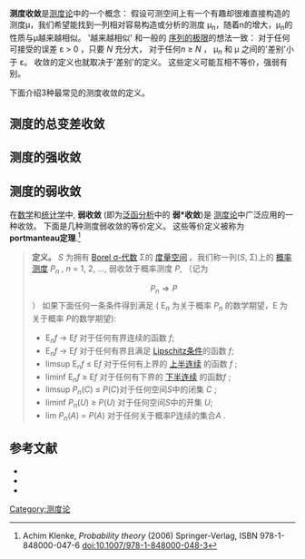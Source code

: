 {{multiple issues|
{{cleanup-jargon|time=2013-10-18T22:57:51+00:00}}
{{copyedit|time=2013-10-18T22:57:51+00:00}}
{{expand|time=2013-10-18T22:57:51+00:00}}
{{refimprove|time=2013-10-18T22:57:51+00:00}}
}}
'''测度收敛'''是[[测度论|测度论]]中的一个概念： 假设可测空间上有一个有趣却很难直接构造的测度μ，我们希望能找到一列相对容易构造或分析的测度 μ<sub>''n''</sub>，随着n的增大，μ<sub>''n''</sub>的性质与μ越来越相似。 '越来越相似' 和一般的 [[序列的极限|序列的极限]]的想法一致： 对于任何可接受的误差 ε > 0 ，只要 ''N'' 充分大， 对于任何''n'' ≥ ''N'' ， μ<sub>''n''</sub> 和 μ 之间的'差别'小于 ε。 收敛的定义也就取决于'差别'的定义。 这些定义可能互相不等价，强弱有别。

下面介绍3种最常见的测度收敛的定义。

==测度的总变差收敛==

==测度的强收敛==

== 测度的弱收敛 ==
在[[数学|数学]]和[[统计学|统计学]]中, '''弱收敛''' (即为[[泛函分析|泛函分析]]中的 '''弱*收敛''')是 [[测度论|测度论]]中广泛应用的一种收敛。 
下面是几种测度弱收敛的等价定义。 这些等价定义被称为 '''portmanteau定理'''.<ref>Achim Klenke, ''Probability theory'' (2006) Springer-Verlag, ISBN 978-1-848000-047-6 doi:10.1007/978-1-848000-048-3</ref>

<blockquote>
'''定义。'''  ''S'' 为拥有 [[Borel_σ-代数|Borel σ-代数]] Σ的 [[度量空间|度量空间]] 。我们称一列(''S'', Σ)上的 [[概率测度|概率测度]] ''P''<sub>''n''</sub>  , ''n'' = 1, 2, ..., 弱收敛于概率测度 ''P'', （记为
:<math>P_n\Rightarrow P</math>）
如果下面任何一条条件得到满足 ( E<sub>''n''</sub> 为关于概率 ''P<sub>n</sub>'' 的数学期望，E 为关于概率 ''P''的数学期望):
* E<sub>''n''</sub>''f'' → E''f'' 对于任何有界连续的函数 ''f'';
* E<sub>''n''</sub>''f'' → E''f'' 对于任何有界且满足 [[Lipschitz条件|Lipschitz条件]]的函数 ''f'';
* limsup E<sub>''n''</sub>''f'' ≤ E''f'' 对于任何有上界的 [[上半连续|上半连续]] 的函数 ''f'' ;
* liminf E<sub>''n''</sub>''f'' ≥ E''f'' 对于任何有下界的 [[下半连续|下半连续]] 的函数''f'' ;
* limsup ''P''<sub>''n''</sub>(''C'') ≤ ''P''(''C'')对于任何空间''S''中的闭集 ''C'' ;
* liminf ''P''<sub>''n''</sub>(''U'') ≥ ''P''(''U'') 对于任何空间''S''中的开集 ''U'';
* lim ''P''<sub>''n''</sub>(''A'') = ''P''(''A'') 对于任何关于概率P连续的集合''A'' .
</blockquote>

==参考文献==
<references />

* {{cite book | author=Ambrosio, L., Gigli, N. & Savaré, G. | title=Gradient Flows in Metric Spaces and in the Space of Probability Measures | publisher=ETH Zürich, Birkhäuser Verlag | location=Basel | year=2005 | isbn=3-7643-2428-7 }}
* {{cite book | last=Billingsley | first=Patrick | title=Probability and Measure | publisher=John Wiley & Sons, Inc. | location=New York, NY | year=1995 | isbn=0-471-00710-2}}
* {{cite book | last=Billingsley | first=Patrick | title=Convergence of Probability Measures | publisher=John Wiley & Sons, Inc. | location=New York, NY | year=1999 | isbn=0-471-19745-9}}

[[Category:测度论|Category:测度论]]